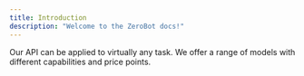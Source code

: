 ```yaml
---
title: Introduction
description: "Welcome to the ZeroBot docs!"
---
```


Our API can be applied to virtually any task. We offer a range of models with different capabilities and price points.
